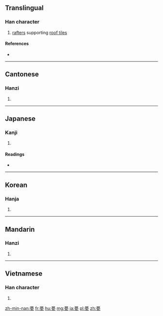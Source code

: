 ==Translingual==

===Han character===
{{Han char|rn=98|rad=瓦|as=11|sn=16|four=44717|canj=TWLN,XXTWL}}

# [[rafter]]s supporting [[roof tile]]s

====References====
* {{Han ref|kx=0751.230|dkj=21587|dj=1159.170|hdz=21429.070|uh=750D|ud=29965|bh=BF5F|bd=48991}}

----

==Cantonese==

===Hanzi===
{{yue-hanzi|jyut=|y=mang4}}

# {{defn|lang=yue|sort=瓦11}}

----

==Japanese==

===Kanji===
{{ja-kanji|grade=|rs=瓦11}}

# {{defn|lang=ja|sort=瓦11}}

====Readings====
* {{ja-readings|on=[[ぼう]] (bō)|kun=[[いらか]] (iraka)|nanori=}}

----

==Korean==

===Hanja===
{{ko-hanja|hangeul=멍|eumhun=|rv=meong|mr=mŏng|y=meng}}

# {{defn|lang=ko|sort=瓦11}}

----

==Mandarin==

===Hanzi===
{{cmn-hanzi|pin=[[bèng]] ([[beng4]]), [[méng]] ([[meng2]])|wg=peng<sup>4</sup>, meng<sup>2</sup>}}

# {{defn|lang=cmn|sort=瓦11}}

----

==Vietnamese==

===Han character===
{{vi-hantu|[[manh]], [[mành]]|rs=瓦11}}

# {{defn|lang=vi|sort=瓦11}}

[[zh-min-nan:甍]]
[[fr:甍]]
[[hu:甍]]
[[mg:甍]]
[[ja:甍]]
[[pl:甍]]
[[zh:甍]]